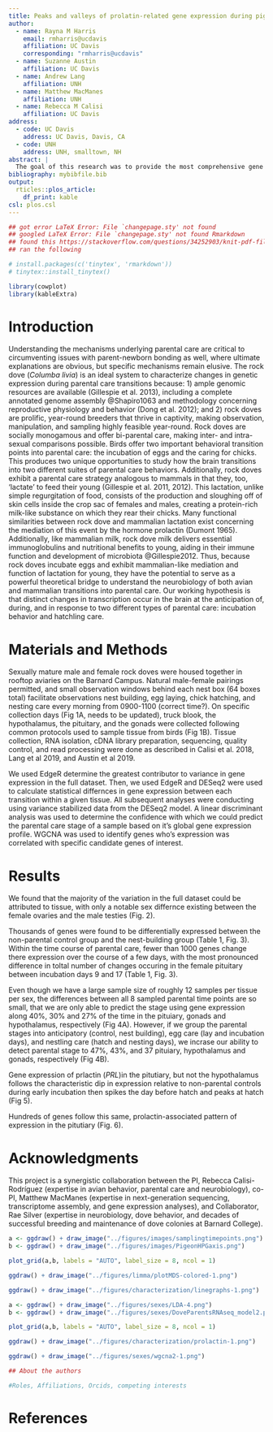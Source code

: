 ```yaml
---
title: Peaks and valleys of prolatin-related gene expression during pigeon parental care stages
author:
  - name: Rayna M Harris
    email: rmharris@ucdavis
    affiliation: UC Davis
    corresponding: "rmharris@ucdavis"
  - name: Suzanne Austin
    affiliation: UC Davis
  - name: Andrew Lang
    affiliation: UNH
  - name: Matthew MacManes
    affiliation: UNH
  - name: Rebecca M Calisi
    affiliation: UC Davis           
address:
  - code: UC Davis
    address: UC Davis, Davis, CA
  - code: UNH
    address: UNH, smalltown, NH
abstract: |
  The goal of this research was to provide the most comprehensive gene expression profile of gene expression activity in the HPG axis of male and female rock doves to provide a deeper undertand of how the reproductive axis response to typical behavioral transitions associated with parental care. Here we used RNA sequencing to measure gene activity at 8 stages of the parental care cyle from nest building, to egg incubation, and through nestling care. Non-parental groups were added as controls, but gene expressions differences were assesed between and across all time points. The three tissue have unique signatures, but within each tissue we find minial sex differences. The pitutary samples displacy the msot plasticity in gene expression, with many changes in gene expression mirroring the typical rise and fall of circulating prolatin that peaks when chicks hatch. Our analysis provides new insight into how suites of genes respond in concert to the demands of offspring care. This data can be used to develop and test hypotheses about the mechanism regulating parental care behavior. 
bibliography: mybibfile.bib
output: 
  rticles::plos_article:
    df_print: kable
csl: plos.csl
---
```


```r
## got error LaTeX Error: File `changepage.sty' not found 
## googled LaTeX Error: File `changepage.sty' not found Rmarkdown
## found this https://stackoverflow.com/questions/34252903/knit-pdf-file-from-rstudio
## ran the following

# install.packages(c('tinytex', 'rmarkdown'))
# tinytex::install_tinytex()

library(cowplot)
library(kableExtra)
```

<!--
_Text based on plos sample manuscript, see [http://journals.plos.org/ploscompbiol/s/latex](http://journals.plos.org/ploscompbiol/s/latex)_
-->


# Introduction


Understanding the mechanisms underlying parental care are critical to circumventing issues with parent-newborn bonding as well, where ultimate explanations are obvious, but specific mechanisms remain elusive. The rock dove (_Columba livia_) is an ideal system to characterize changes in genetic expression during parental care transitions because: 1) ample genomic resources are available (Gillespie et al. 2013), including a complete annotated genome assembly @Shapiro1063 and methodology concerning reproductive physiology and behavior (Dong et al. 2012); and 2) rock doves are prolific, year-round breeders that thrive in captivity, making observation, manipulation, and sampling highly feasible year-round. Rock doves are socially monogamous and offer bi-parental care, making inter- and intra-sexual comparisons possible. Birds offer two important behavioral transition points into parental care: the incubation of eggs and the caring for chicks. This produces two unique opportunities to study how the brain transitions into two different suites of parental care behaviors. Additionally, rock doves exhibit a parental care strategy analogous to mammals in that they, too, ‘lactate’ to feed their young (Gillespie et al. 2011, 2012). This lactation, unlike simple regurgitation of food, consists of the production and sloughing off of skin cells inside the crop sac of females and males, creating a protein-rich milk-like substance on which they rear their chicks. Many functional similarities between rock dove and mammalian lactation exist concerning the mediation of this event by the hormone prolactin (Dumont 1965). Additionally, like mammalian milk, rock dove milk delivers essential immunoglobulins and nutritional benefits to young, aiding in their immune function and development of microbiota @Gillespie2012. Thus, because rock doves incubate eggs and exhibit mammalian-like mediation and function of lactation for young, they have the potential to serve as a powerful theoretical bridge to understand the neurobiology of both avian and mammalian transitions into parental care. Our working hypothesis is that distinct changes in transcription occur in the brain at the anticipation of, during, and in response to two different types of parental care: incubation behavior and hatchling care.

# Materials and Methods


Sexually mature male and female rock doves were housed together in rooftop aviaries on the Barnard Campus. Natural male-female pairings permitted, and small observation windows behind each nest box (64 boxes total) facilitate observations nest building, egg laying, chick hatching, and nesting care every morning from 0900-1100 (correct time?). On specific collection days (Fig 1A, needs to be updated), truck blook, the hypothalamus, the pituitary, and the gonads were collected following common protocols used to sample tissue from birds (Fig 1B). Tissue collection, RNA isolation, cDNA library preparation, sequencing, quality control, and read processing were done as described in Calisi et al. 2018, Lang et al 2019, and Austin et al 2019.

We used EdgeR determine the greatest contributor to variance in gene expression in the full dataset. Then, we used EdgeR and DESeq2 were used to calculate statistical differnces in gene expression between each transition within a given tissue. All subsequent analyses were conducting using variance stabilized data from the DESeq2 model. A linear discriminant analysis was used to determine the confidence with which we could predict the parental care stage of a sample based on it's global gene expression profile. WGCNA was used to identify genes who's expression was correlated with specific candidate genes of interest. 


# Results

We found that the majority of the variation in the full dataset could be attributed to tissue, with only a notable sex differnce existing between the female ovaries and the male testies (Fig. 2).

Thousands of genes were found to be differentially expressed between the non-parental control group and the nest-building group (Table 1, Fig. 3). Within the time course of parental care, fewer than 1000 genes change there expression over the course of a few days, with the most pronounced difference in toltal number of changes occuring in the female pituitary between incubation days 9 and 17 (Table 1, Fig. 3).  

Even though we have a large sample size of roughly 12 samples per tissue per sex, the differences between all 8 sampled parental time points are so small, that we are only able to predict the stage using gene expression along 40%, 30% and 27% of the time in the pituiary, gonads and hypothalamus, respectively (Fig 4A). However, if we group the parental stages into anticipatory (control, nest building), egg care (lay and incubation days), and nestling care (hatch and nesting days), we incrase our ability to detect parental stage to 47%, 43%, and 37 pituiary, hypothalamus and gonads, respectively (Fig 4B).  

Gene expression of prlactin (_PRL_)in the pitutiary, but not the hypothalamus follows the characteristic dip in expression relative to non-parental controls during early incubation then spikes the day before hatch and peaks at hatch (Fig 5). 

Hundreds of genes follow this same, prolactin-associated pattern of expression in the pitutiary (Fig. 6).

# Acknowledgments

This project is a synergistic collaboration between the PI, Rebecca Calisi-Rodríguez (expertise in avian behavior, parental care and neurobiology), co-PI, Matthew MacManes (expertise in next-generation sequencing, transcriptome assembly, and gene expression analyses), and Collaborator, Rae Silver (expertise in neurobiology, dove behavior, and decades of successful breeding and maintenance of dove colonies at Barnard College).



\begin{table}[hb]
\begin{tabular}{llllllll}
\hline
\textbf{Method} & \textbf{Contrast} & \textbf{Hyp F} & \textbf{Hyp M} & \textbf{Pit F} & \textbf{Pit M} & \textbf{Gon F} & \textbf{Gon M} \\  \hline
EdgeR & Cont - Bldg & 14674 & 117 & 14593 & 144 & 14859 & 4 \\
EdgeR & Bldg - Lay & 14742 & 0 & 14593 & 0 & 14836 & 0 \\
EdgeR & Lay - Inc3 & 0 & 0 & 0 & 0 & 19 & 0 \\
EdgeR & Inc3 - Inc9 & 0 & 1 & 0 & 3 & 2 & 0 \\
EdgeR & Inc9 - Inc 17 & 0 & 2 & 57 & 37 & 9 & 0 \\
EdgeR & Inc17 - Hatch & 0 & 0 & 3 & 1 & 3 & 0 \\
EdgeR & Hatch - Nest5 & 1 & 0 & 3 & 0 & 0 & 0 \\
EdgeR & Nest5 - Nest9 & 0 & 0 & 0 & 0 & 24 & 0 \\  \hline
DESeq2 & Cont - Bldg & 3452 & 4499 & 3950 & 4680 & 4597 & 2135 \\
DESeq2 & Bldg - Lay & 0 & 0 & 101 & 0 & 104 & 1 \\
DESeq2 & Lay - Inc3 & 0 & 0 & 18 & 1 & 440 & 1 \\
DESeq2 & Inc3 - Inc9 & 1 & 0 & 0 & 1 & 8 & 0 \\
DESeq2 & Inc9 - Inc 17 & 1 & 0 & 640 & 186 & 1 & 0 \\
DESeq2 & Inc17 - Hatch & 2 & 0 & 3 & 18 & 1 & 0 \\
DESeq2 & Hatch - Nest5 & 166 & 0 & 340 & 3 & 1 & 0 \\
DESeq2 & Nest5 - Nest9 & 0 & 0 & 1 & 23 & 19 & 0 \\ \hline
\end{tabular}
\caption{Comparison of total DEGs determined by edgeR and DESeq2}
\label{tab:my-table}
\end{table}


```r
a <- ggdraw() + draw_image("../figures/images/samplingtimepoints.png") 
b <- ggdraw() + draw_image("../figures/images/PigeonHPGaxis.png") 

plot_grid(a,b, labels = "AUTO", label_size = 8, ncol = 1)
```

```r
ggdraw() + draw_image("../figures/limma/plotMDS-colored-1.png") 
```


```r
ggdraw() + draw_image("../figures/characterization/linegraphs-1.png") 
```

```r
a <- ggdraw() + draw_image("../figures/sexes/LDA-4.png") 
b <- ggdraw() + draw_image("../figures/sexes/DoveParentsRNAseq_model2.png") 

plot_grid(a,b, labels = "AUTO", label_size = 8, ncol = 1)
```


```r
ggdraw() + draw_image("../figures/characterization/prolactin-1.png") 
```


```r
ggdraw() + draw_image("../figures/sexes/wgcna2-1.png")
```




<!--

# Funding Statment

```r
## Disclosure of Funding Sources
## All PLOS authors are required to declare what support they received to carry out their research. Declaring funding sources acknowledges funders’ contributions, fulfills funding requirements, and promotes greater transparency in the research process.
## Each author must individually declare all sources of funding received for the research submitted to the journal. This information includes the name of granting agencies, grant numbers, and a description of each funder’s role. If the funder has played no role in the research, this must be stated as well. Authors are not required to provide the complete list of every single grant that supports them if the grant is not related to the research published.
## A Funding Statement is included in the metadata of each published article. The Funding Statement includes the funding information declared by the authors. Inaccurate information about funding discovered after publication may require a correction. 
## from https://journals.plos.org/plosone/s/disclosure-of-funding-sources

## See https://www.nsf.gov/awardsearch/showAward?AWpD_ID=1455957&HistoricalAwards=false
```

1. Collaborative Research: RUI: The Neural Basis of Becoming a Parent: From Genotype to Phenotype. NSF-IOS:1455957. 

-->


```r
## About the authors

#Roles, Affiliations, Orcids, competing interests
```

# References {#references .unnumbered}

